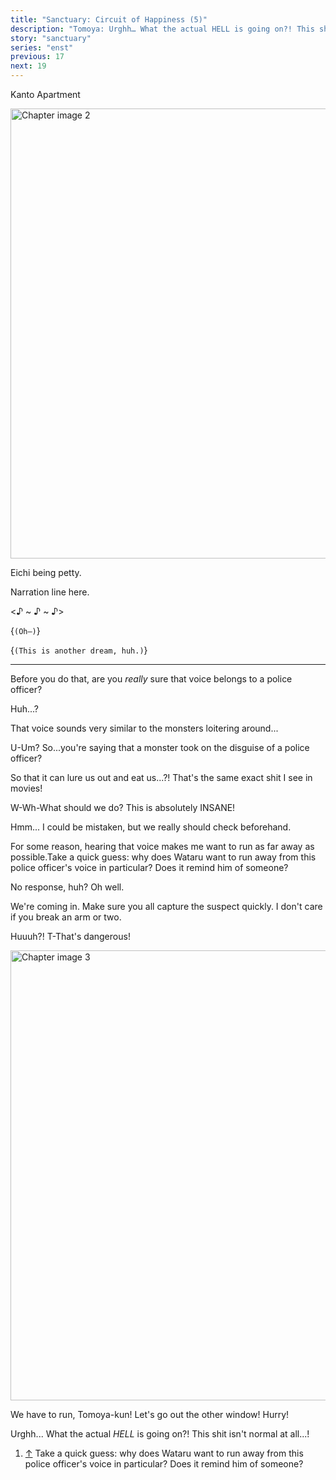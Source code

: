 ---
title: "Sanctuary: Circuit of Happiness (5)"
description: "Tomoya: Urghh… What the actual HELL is going on?! This shit isn't normal at all…!"
story: "sanctuary"
series: "enst"
previous: 17
next: 19
---

<Season s="Winter"/>
<Season s="Spring"/>
<Season s="Summer"/>
<Season s="Fall"/>

<Location>Kanto Apartment</Location>

<Image src="/img/tl/sanctuary/18/2.jpg" alt="Chapter image 2" layout="responsive" width="1560" height="720" quality="100" />

<Cw>Eichi being petty.</Cw>

<Narration>Narration line here.</Narration>

<Bubble character="Tomoya">

&lt;♪ \~ ♪ \~ ♪&gt;

<Thought>{`(Oh—)`}</Thought>

<Thought>{`(This is another dream, huh.)`}</Thought>

</Bubble>

---

<Bubble character="Wataru">

Before you do that, are you _really_ sure that voice belongs to a police officer?

</Bubble>

<Bubble character="Tomoya">

Huh...?

</Bubble>

<Bubble character="Wataru">

That voice sounds very similar to the monsters loitering around...

</Bubble>

<Bubble character="Tomoya">

U-Um? So...you're saying that a monster took on the disguise of a police officer?

So that it can lure us out and eat us...?! That's the same exact shit I see in movies!

W-Wh-What should we do? This is absolutely INSANE!

</Bubble>

<Bubble character="Wataru">

Hmm... I could be mistaken, but we really should check beforehand.

For some reason, hearing that voice makes me want to run as far away as possible.&NoBreak;<Fn num="1">Take a quick guess: why does Wataru want to run away from this police officer's voice in particular? Does it remind him of someone?</Fn>

</Bubble>

<Bubble character="Eichi" name="Police Officer?" unknown>

No response, huh? Oh well.

We're coming in. Make sure you all capture the suspect quickly. I don't care if you break an arm or two.

</Bubble>

<Bubble character="Tomoya">

Huuuh?! T-That's dangerous!

</Bubble>

<Image src="/img/tl/sanctuary/18/3.jpg" alt="Chapter image 3" layout="responsive" width="1560" height="720" quality="100" />

<Bubble character="Wataru">

We have to run, Tomoya-kun! Let's go out the other window! Hurry!

</Bubble>

<Bubble character="Tomoya">

Urghh... What the actual _HELL_ is going on?! This shit isn't normal at all...!

</Bubble>

<Tln>

1. [↑](#fnref:1) Take a quick guess: why does Wataru want to run away from this police officer's voice in particular? Does it remind him of someone?

</Tln>

<Credits tl="[Ren](https://tomoya.moe)" tlc="[remi](https://twitter.com/trystofstarrs)" qc="[honeyspades](https://honeyspades.tumblr.com)" />
